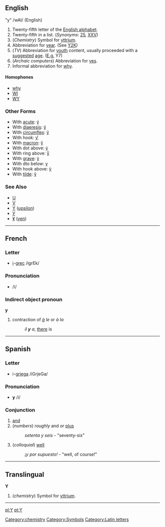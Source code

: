 ==English==

"y" /wAI/  (English)

# Twenty-fifth letter of the [[Appendix:English alphabet|English alphabet]].
# Twenty-fifth in a list. (''Synonyms'': [[25]], [[XXV]])
# (''Chemistry'') Symbol for [[yttrium]].
# Abbreviation for [[year]]. (See [[Y2K]])
# (''TV'') Abbreviation for [[youth]] content, usually proceeded with a [[suggested]] [[age]]. ([[E.g.]] Y7)
# (''Archaic computers'') Abbreviation for [[yes]].
# Informal abbreviation for [[why]].

====Homophones====
*[[why]]
*[[WI]]
*[[WY]]

===Other Forms===
*With [[acute]]: [[ý]]
*With [[diaeresis]]: [[ÿ]]
*With [[circumflex]]: [[ŷ]]
*With hook: [[ƴ]]
*With [[macron]]: [[ȳ]]
*With dot above: [[ẏ]]
*With ring above: [[ẙ]]
*With [[grave]]: [[ỳ]]
*With dto below: [[ỵ]]
*With hook above: [[ỷ]]
*With [[tilde]]: [[ỹ]]
===See Also===
*[[U]]
*[[V]]
*[[Υ]] ([[upsilon]])
*[[У]]
*[[¥]] ([[yen]])

----

==French==
===Letter===
*[[i]]-[[grec]] /igrEk/

=== Pronunciation ===
* /i/

=== Indirect object pronoun ===

'''y'''

#contraction of ''[[à]] le'' or ''à la''
#:''il '''y''' a'', [[there]] is

----

==Spanish==
===Letter===
*i-[[griega]] /iGrjeGa/
=== Pronunciation ===
*'''y''' /i/

=== Conjunction ===
# [[and]]
# (''numbers'') ''roughly'' and ''or'' [[plus]] 
#: ''setenta y seis'' - "seventy-six"
# (''colloquial'') [[well]]
#: ''¡y por supuesto!'' - "well, of course!"

----

==Translingual==
[[Category:chemistry]]
'''Y'''
#(''chemistry'') Symbol for [[yttrium]].
[[Category:Symbols]]
----

[[pl:Y]][[Category:Latin letters]]
[[pt:Y]]